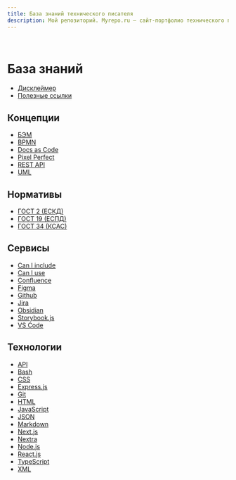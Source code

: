 ```yaml
---
title: База знаний технического писателя
description: Мой репозиторий. Myrepo.ru – сайт-портфолио технического писателя
---
```



<br />

# База знаний

- [Дисклеймер](/knowledge-base/disclaimer)
- [Полезные ссылки](/knowledge-base/useful-links)

## Концепции

* [БЭМ](../knowledge-base/concepts/bem)
* [BPMN](../knowledge-base/concepts/bpmn)
* [Docs as Code](../knowledge-base/concepts/docs-as-code)
* [Pixel Perfect](../knowledge-base/concepts/pixel-perfect)
* [REST API](../knowledge-base/concepts/rest-api)
* [UML](../knowledge-base/concepts/uml)

## Нормативы

* [ГОСТ 2 (ЕСКД)](../knowledge-base/standards/gost-2)
* [ГОСТ 19 (ЕСПД)](../knowledge-base/standards/gost-19)
* [ГОСТ 34 (КСАС)](../knowledge-base/standards/gost-34)

## Сервисы

* [Can I include](../knowledge-base/services/can-i-include)
* [Can I use](../knowledge-base/services/can-i-use)
* [Confluence](../knowledge-base/services/confluence)
* [Figma](../knowledge-base/services/figma)
* [Github](../knowledge-base/services/github)
* [Jira](../knowledge-base/services/jira)
* [Obsidian](../knowledge-base/services/obsidian)
* [Storybook.js](../knowledge-base/services/storybook)
* [VS Code](../knowledge-base/services/vs-code)

## Технологии

* [API](../knowledge-base/technologies/api)
* [Bash](../knowledge-base/technologies/bash)
* [CSS](../knowledge-base/technologies/css)
* [Express.js](../knowledge-base/technologies/expressjs)
* [Git](../knowledge-base/technologies/git)
* [HTML](../knowledge-base/technologies/html)
* [JavaScript](../knowledge-base/technologies/javascript)
* [JSON](../knowledge-base/technologies/json)
* [Markdown](../knowledge-base/technologies/markdown)
* [Next.js](../knowledge-base/technologies/nextjs)
* [Nextra](../knowledge-base/technologies/nextra)
* [Node.js](../knowledge-base/technologies/nodejs)
* [React.js](../knowledge-base/technologies/reactjs)
* [TypeScript](../knowledge-base/technologies/typescript)
* [XML](../knowledge-base/technologies/xml)
